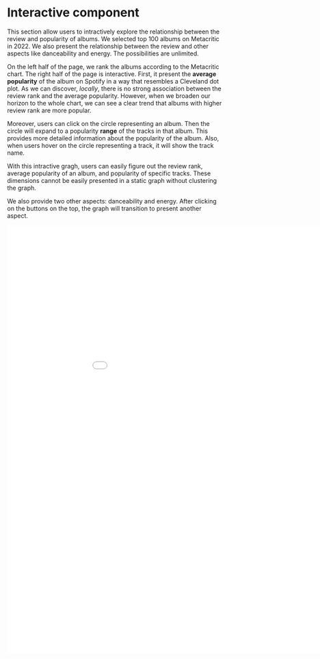 # Interactive component

This section allow users to intractively explore the relationship between the review and popularity of albums.
We selected top 100 albums on Metacritic in 2022.
We also present the relationship between the review and other aspects like danceability and energy. The possibilities are unlimited.

On the left half of the page, we rank the albums according to the Metacritic chart. The right half of the page is interactive.
First, it present the **average popularity** of the album on Spotify in a way that resembles a Cleveland dot plot.
As we can discover, *locally*, there is no strong association between the review rank and the average popularity. However, when we broaden our horizon to the whole chart, we can see a clear trend that albums with higher review rank are more popular.

Moreover, users can click on the circle representing an album. Then the circle will expand to a popularity **range** of the tracks in that album. This provides more detailed information about the popularity of the album.
Also, when users hover on the circle representing a track, it will show the track name.

With this intractive gragh, users can easily figure out the review rank, average popularity of an album, and popularity of specific tracks. These dimensions cannot be easily presented in a static graph without clustering the graph.

We also provide two other aspects: danceability and energy. After clicking on the buttons on the top, the graph will transition to present another aspect.

<iframe width="1000" height="1000" src="assets/4interactive.html"></iframe>
<style>
iframe {border: none;}
.book .book-body .page-wrapper .page-inner {
  max-width: 1000px !important;
}
</style>
